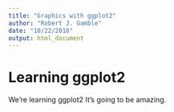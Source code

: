 ```yaml
---
title: "Graphics with ggplot2"
author: "Robert J. Gamble"
date: "10/22/2018"
output: html_document
---
```


# Learning ggplot2

We're learning ggplot2 It's going to be amazing. 